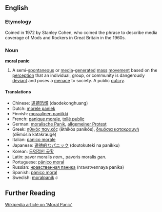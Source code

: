 ==English==
===Etymology===

Coined in 1972 by Stanley Cohen, who coined the phrase to describe media coverage of Mods and Rockers in Great Britain in the 1960s.

===Noun===
'''[[moral]] [[panic]]'''
#A semi-[[spontaneous]] or [[media]]-[[generated]] [[mass]] [[movement]] based on the [[perception]] that an individual, group, or community is dangerously [[deviant]] and poses a [[menace]] to society.  A public [[outcry]].

==== Translations ====

*Chinese: [[道德恐慌]] (daodekonghuang)
*Dutch: [[morele paniek]]
*Finnish: [[moraalinen paniikki]]
*French: [[panique morale]], [[tollé public]]
*German: [[moralische Panik]], [[allgemeiner Protest]]
*Greek: [[ηθικός πανικός]] (ēthikós panikós), [[δημόσια κατακραυγή]] (dēmósia katakraugé)
*Italian: [[panico morale]]
*Japanese: [[道徳的なパニック]] (doutokuteki na panikku)
*Korean: [[도덕적인 공황]]
*Latin: pavor moralis ''nom.'', pavoris moralis ''gen.''
*Portuguese: [[pânico moral]]
*Russian: [[нравственная паника]] (nravstvennaya panika)
*Spanish: [[pánico moral]]
*Swedish: [[moralpanik]] ''c''

== Further Reading ==

[http://www.wikipedia.org/wiki/Moral_panic Wikipedia article on 'Moral Panic']